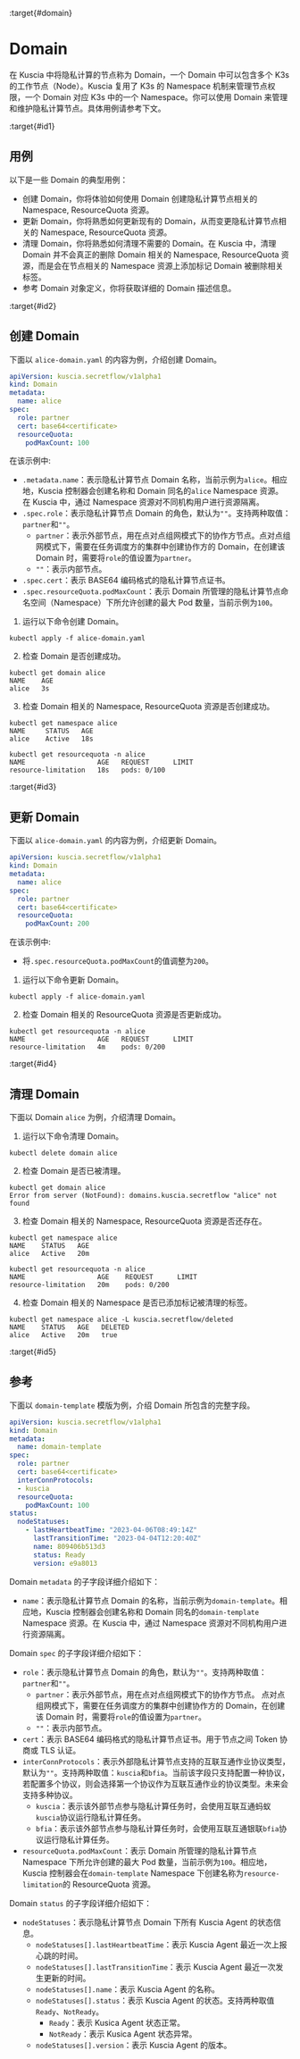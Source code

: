 :target{#domain}

# Domain

在 Kuscia 中将隐私计算的节点称为 Domain，一个 Domain 中可以包含多个 K3s 的工作节点（Node）。Kuscia
复用了 K3s 的 Namespace 机制来管理节点权限，一个 Domain 对应 K3s 中的一个 Namespace。你可以使用 Domain 来管理和维护隐私计算节点。具体用例请参考下文。

:target{#id1}

## 用例

以下是一些 Domain 的典型用例：

- 创建 Domain，你将体验如何使用 Domain 创建隐私计算节点相关的 Namespace, ResourceQuota 资源。
- 更新 Domain，你将熟悉如何更新现有的 Domain，从而变更隐私计算节点相关的 Namespace, ResourceQuota 资源。
- 清理 Domain，你将熟悉如何清理不需要的 Domain。在 Kuscia 中，清理 Domain 并不会真正的删除 Domain 相关的 Namespace, ResourceQuota 资源，而是会在节点相关的 Namespace 资源上添加标记 Domain 被删除相关标签。
- 参考 Domain 对象定义，你将获取详细的 Domain 描述信息。

:target{#id2}

## 创建 Domain

下面以 `alice-domain.yaml` 的内容为例，介绍创建 Domain。

```yaml
apiVersion: kuscia.secretflow/v1alpha1
kind: Domain
metadata:
  name: alice
spec:
  role: partner
  cert: base64<certificate>
  resourceQuota:
    podMaxCount: 100
```

在该示例中:

- `.metadata.name`：表示隐私计算节点 Domain 名称，当前示例为`alice`。相应地，Kuscia 控制器会创建名称和 Domain 同名的`alice` Namespace 资源。在 Kuscia 中，通过 Namespace 资源对不同机构用户进行资源隔离。
- `.spec.role`：表示隐私计算节点 Domain 的角色，默认为`""`。支持两种取值：`partner`和`""`。
  - `partner`：表示外部节点，用在点对点组网模式下的协作方节点。点对点组网模式下，需要在任务调度方的集群中创建协作方的 Domain，在创建该 Domain 时，需要将`role`的值设置为`partner`。
  - `""`：表示内部节点。
- `.spec.cert`：表示 BASE64 编码格式的隐私计算节点证书。
- `.spec.resourceQuota.podMaxCount`：表示 Domain 所管理的隐私计算节点命名空间（Namespace）下所允许创建的最大 Pod 数量，当前示例为`100`。

1. 运行以下命令创建 Domain。

```shell
kubectl apply -f alice-domain.yaml
```

2. 检查 Domain 是否创建成功。

```shell
kubectl get domain alice
NAME    AGE
alice   3s
```

3. 检查 Domain 相关的 Namespace, ResourceQuota 资源是否创建成功。

```shell
kubectl get namespace alice
NAME     STATUS   AGE
alice    Active   18s

kubectl get resourcequota -n alice
NAME                  AGE   REQUEST      LIMIT
resource-limitation   18s   pods: 0/100
```

:target{#id3}

## 更新 Domain

下面以 `alice-domain.yaml` 的内容为例，介绍更新 Domain。

```yaml
apiVersion: kuscia.secretflow/v1alpha1
kind: Domain
metadata:
  name: alice
spec:
  role: partner
  cert: base64<certificate>
  resourceQuota:
    podMaxCount: 200
```

在该示例中:

- 将`.spec.resourceQuota.podMaxCount`的值调整为`200`。

1. 运行以下命令更新 Domain。

```shell
kubectl apply -f alice-domain.yaml
```

2. 检查 Domain 相关的 ResourceQuota 资源是否更新成功。

```shell
kubectl get resourcequota -n alice
NAME                  AGE   REQUEST      LIMIT
resource-limitation   4m    pods: 0/200
```

:target{#id4}

## 清理 Domain

下面以 Domain `alice` 为例，介绍清理 Domain。

1. 运行以下命令清理 Domain。

```shell
kubectl delete domain alice
```

2. 检查 Domain 是否已被清理。

```shell
kubectl get domain alice
Error from server (NotFound): domains.kuscia.secretflow "alice" not found
```

3. 检查 Domain 相关的 Namespace, ResourceQuota 资源是否还存在。

```shell
kubectl get namespace alice
NAME    STATUS   AGE
alice   Active   20m

kubectl get resourcequota -n alice
NAME                  AGE    REQUEST      LIMIT
resource-limitation   20m    pods: 0/200
```

4. 检查 Domain 相关的 Namespace 是否已添加标记被清理的标签。

```shell
kubectl get namespace alice -L kuscia.secretflow/deleted
NAME    STATUS   AGE   DELETED
alice   Active   20m   true
```

:target{#id5}

## 参考

下面以 `domain-template` 模版为例，介绍 Domain 所包含的完整字段。

```yaml
apiVersion: kuscia.secretflow/v1alpha1
kind: Domain
metadata:
  name: domain-template
spec:
  role: partner
  cert: base64<certificate>
  interConnProtocols: 
  - kuscia
  resourceQuota:
    podMaxCount: 100
status:
  nodeStatuses:
    - lastHeartbeatTime: "2023-04-06T08:49:14Z"
      lastTransitionTime: "2023-04-04T12:20:40Z"
      name: 809406b513d3
      status: Ready
      version: e9a8013
```

Domain `metadata` 的子字段详细介绍如下：

- `name`：表示隐私计算节点 Domain 的名称，当前示例为`domain-template`。相应地，Kuscia 控制器会创建名称和 Domain 同名的`domain-template` Namespace 资源。在 Kuscia 中，通过 Namespace 资源对不同机构用户进行资源隔离。

Domain `spec` 的子字段详细介绍如下：

- `role`：表示隐私计算节点 Domain 的角色，默认为`""`。支持两种取值：`partner`和`""`。
  - `partner`：表示外部节点，用在点对点组网模式下的协作方节点。 点对点组网模式下，需要在任务调度方的集群中创建协作方的 Domain，在创建该 Domain 时，需要将`role`的值设置为`partner`。
  - `""`：表示内部节点。
- `cert`：表示 BASE64 编码格式的隐私计算节点证书。用于节点之间 Token 协商或 TLS 认证。
- `interConnProtocols`：表示外部隐私计算节点支持的互联互通作业协议类型，默认为`""`。支持两种取值：`kuscia`和`bfia`。当前该字段只支持配置一种协议，若配置多个协议，则会选择第一个协议作为互联互通作业的协议类型。未来会支持多种协议。
  - `kuscia`：表示该外部节点参与隐私计算任务时，会使用互联互通蚂蚁`kuscia`协议运行隐私计算任务。
  - `bfia`：表示该外部节点参与隐私计算任务时，会使用互联互通银联`bfia`协议运行隐私计算任务。
- `resourceQuota.podMaxCount`：表示 Domain 所管理的隐私计算节点 Namespace 下所允许创建的最大 Pod 数量，当前示例为`100`。相应地，Kuscia 控制器会在`domain-template` Namespace 下创建名称为`resource-limitation`的 ResourceQuota 资源。

Domain `status` 的子字段详细介绍如下：

- `nodeStatuses`：表示隐私计算节点 Domain 下所有 Kuscia Agent 的状态信息。
  - `nodeStatuses[].lastHeartbeatTime`：表示 Kuscia Agent 最近一次上报心跳的时间。
  - `nodeStatuses[].lastTransitionTime`：表示 Kuscia Agent 最近一次发生更新的时间。
  - `nodeStatuses[].name`：表示 Kuscia Agent 的名称。
  - `nodeStatuses[].status`：表示 Kuscia Agent 的状态。支持两种取值`Ready`、`NotReady`。
    - `Ready`：表示 Kusica Agent 状态正常。
    - `NotReady`：表示 Kusica Agent 状态异常。
  - `nodeStatuses[].version`：表示 Kuscia Agent 的版本。
